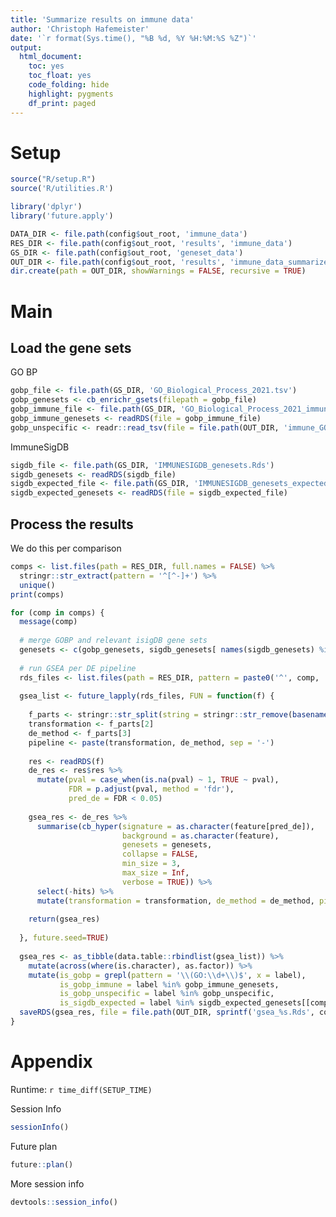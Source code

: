```yaml
---
title: 'Summarize results on immune data'
author: 'Christoph Hafemeister'
date: '`r format(Sys.time(), "%B %d, %Y %H:%M:%S %Z")`'
output:
  html_document: 
    toc: yes
    toc_float: yes
    code_folding: hide
    highlight: pygments
    df_print: paged
---
```


# Setup

```r
source("R/setup.R")
source('R/utilities.R')

library('dplyr')
library('future.apply')

DATA_DIR <- file.path(config$out_root, 'immune_data')
RES_DIR <- file.path(config$out_root, 'results', 'immune_data')
GS_DIR <- file.path(config$out_root, 'geneset_data')
OUT_DIR <- file.path(config$out_root, 'results', 'immune_data_summarized')
dir.create(path = OUT_DIR, showWarnings = FALSE, recursive = TRUE)
```

# Main

## Load the gene sets

GO BP
```r
gobp_file <- file.path(GS_DIR, 'GO_Biological_Process_2021.tsv')
gobp_genesets <- cb_enrichr_gsets(filepath = gobp_file)
gobp_immune_file <- file.path(GS_DIR, 'GO_Biological_Process_2021_immune.Rds')
gobp_immune_genesets <- readRDS(file = gobp_immune_file)
gobp_unspecific <- readr::read_tsv(file = file.path(OUT_DIR, 'immune_GOBP_2021_unspecific_terms.tsv'), col_names = FALSE)$X1
```

ImmuneSigDB
```r
sigdb_file <- file.path(GS_DIR, 'IMMUNESIGDB_genesets.Rds')
sigdb_genesets <- readRDS(sigdb_file)
sigdb_expected_file <- file.path(GS_DIR, 'IMMUNESIGDB_genesets_expected.Rds')
sigdb_expected_genesets <- readRDS(file = sigdb_expected_file)
```

## Process the results

We do this per comparison
```r
comps <- list.files(path = RES_DIR, full.names = FALSE) %>%
  stringr::str_extract(pattern = '^[^-]+') %>%
  unique()
print(comps)
```


```r
for (comp in comps) {
  message(comp)
  
  # merge GOBP and relevant isigDB gene sets
  genesets <- c(gobp_genesets, sigdb_genesets[ names(sigdb_genesets) %in% sigdb_expected_genesets[[comp]] ])
  
  # run GSEA per DE pipeline
  rds_files <- list.files(path = RES_DIR, pattern = paste0('^', comp, '.*\\.Rds$'), full.names = TRUE)
  
  gsea_list <- future_lapply(rds_files, FUN = function(f) {
    
    f_parts <- stringr::str_split(string = stringr::str_remove(basename(f), pattern = '\\.Rds$'), pattern = '-')[[1]]
    transformation <- f_parts[2]
    de_method <- f_parts[3]
    pipeline <- paste(transformation, de_method, sep = '-')
    
    res <- readRDS(f)
    de_res <- res$res %>% 
      mutate(pval = case_when(is.na(pval) ~ 1, TRUE ~ pval),
             FDR = p.adjust(pval, method = 'fdr'),
             pred_de = FDR < 0.05)
    
    gsea_res <- de_res %>% 
      summarise(cb_hyper(signature = as.character(feature[pred_de]), 
                         background = as.character(feature), 
                         genesets = genesets, 
                         collapse = FALSE, 
                         min_size = 3, 
                         max_size = Inf, 
                         verbose = TRUE)) %>%
      select(-hits) %>%
      mutate(transformation = transformation, de_method = de_method, pipeline = pipeline)
      
    return(gsea_res)
    
  }, future.seed=TRUE)
  
  gsea_res <- as_tibble(data.table::rbindlist(gsea_list)) %>%
    mutate(across(where(is.character), as.factor)) %>%
    mutate(is_gobp = grepl(pattern = '\\(GO:\\d+\\)$', x = label),
           is_gobp_immune = label %in% gobp_immune_genesets,
           is_gobp_unspecific = label %in% gobp_unspecific,
           is_sigdb_expected = label %in% sigdb_expected_genesets[[comp]])
  saveRDS(gsea_res, file = file.path(OUT_DIR, sprintf('gsea_%s.Rds', comp))) 
}
```


# Appendix

Runtime: `r time_diff(SETUP_TIME)`

Session Info
```r
sessionInfo()
```

Future plan
```r
future::plan()
```

More session info
```r
devtools::session_info()
```
